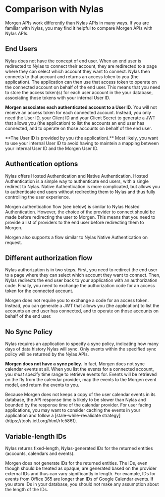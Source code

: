

# Comparison with Nylas

Morgen APIs work differently than Nylas APIs in many ways.
If you are familiar with Nylas, you may find it helpful to compare Morgen APIs with Nylas APIs.


## End Users
Nylas does not have the concept of end user. When an end user is redirected
to Nylas to connect their account, they are redirected to a page where they
can select which account they want to connect. Nylas then connects to that
account and returns an access token to you (the application). 
The application can then use that access token to operate on the connected account on behalf of
the end user. This means that you need to store the access token(s) for each user account in the your database,
associating those tokens with your internal User ID.


**Morgen associates each authenticated account to a User ID.** You will not receive
an access token for each connected account. Instead, you only need the
User ID, your Client ID and your Client Secret to generate a JWT that
allows you (the application) to list the accounts an end user has connected, 
and to operate on those accounts on behalf of the end user.

<Callout type="info" emoji="💡">
  **The User ID is provided by you (the application).** Most likely, you want
  to use your internal User ID to avoid having to maintein a mapping between
    your internal User ID and the Morgen User ID.
</Callout>

## Authentication options
Nylas offers Hosted Authentication and Native Authentication. Hosted Authentication
is a simple way to authenticate end users, with a single redirect to Nylas.
Native Authentication is more complicated, but allows you to authenticate end users
without redirecting them to Nylas and thus fully controlling the user experience.

Morgen authentication flow (see below) is similar to Nylas Hosted Authentication.
However, the choice of the provider to connect should be made before redirecting the user
to Morgen. This means that you need to provide a list of providers to the end user
before redirecting them to Morgen. 

<Callout type="info" emoji="💡">
  Morgen also supports a flow similar to Nylas Native Authentication on request.
</Callout>

## Different authorization flow
Nylas authorization is in two steps. 
First, you need to redirect the end user to a page where they can select which account they want to connect.
Then, Nylas redirects the end user back to your application with an authorization code. Finally, you need to
exchange the authorization code for an access token for the connected account.

Morgen does not require you to exchange a code for an access token. Instead, you can
generate a JWT that allows you (the application) to list the accounts an end user has connected,
and to operate on those accounts on behalf of the end user.

## No Sync Policy
Nylas requires an application to specify a sync policy, indicating how many days of data history Nylas will sync. Only events
within the specified sync policy will be returned by the Nylas APIs.

**Morgen does not have a sync policy.** In fact, Morgen does not sync calendar events at all.
When you list the events for a connected account, you _must_ specify 
time range to retrieve events for. Events will be retrieved on the fly from the
calendar provider, map the events to the Morgen event model, and return the
events to you.

<Callout type="warning" emoji="⚠️">
  Because Morgen does not keeps a copy of the user calendar events in its database,
  the API response time is likely to be slower than Nylas and bounded by 
    the response time of the calendar provider. For user facing applications,
    you may want to consider caching the events in your application and follow a 
    [stale-while-revalidate strategy](https://tools.ietf.org/html/rfc5861).
</Callout>

## Variable-length IDs
Nylas returns fixed-length, Nylas-generated IDs for the returned entities (accounts, calendars and events).

Morgen does not generate IDs for the returned entities. The IDs, even though should be treated as opaque,
are generated based on the provider external IDs and thus can vary significantly in length.
For example, IDs for events from Office 365 are longer than IDs of Google Calendar events.
If you store IDs in your database, you should not make any assumption about the length of the IDs.





